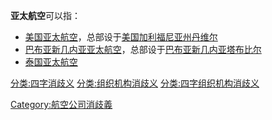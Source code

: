 '''亚太航空'''可以指：

*[[美国亚太航空|美国亚太航空]]，总部设于[[美国|美国]][[加利福尼亚州|加利福尼亚州]][[丹维尔|丹维尔]]
*[[巴布亚新几内亚亚太航空|巴布亚新几内亚亚太航空]]，总部设于[[巴布亚新几内亚|巴布亚新几内亚]][[塔布比尔|塔布比尔]]
*[[泰国亚太航空|泰国亚太航空]]

{{disambig}}
[[Category:航空公司消歧義|Category:航空公司消歧義]]
[[分类:四字消歧义|分类:四字消歧义]]
[[分类:组织机构消歧义|分类:组织机构消歧义]]
[[分类:四字组织机构消歧义|分类:四字组织机构消歧义]]